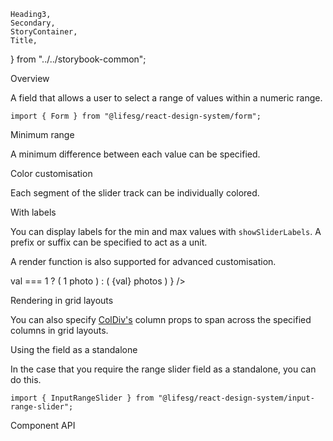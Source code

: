     Heading3,
    Secondary,
    StoryContainer,
    Title,
} from "../../storybook-common";

<Meta title="Form/RangeSlider" component={Form.RangeSlider} />

<Title>Form.RangeSlider</Title>

<Secondary>Overview</Secondary>

A field that allows a user to select a range of values within a numeric range.

```tsx
import { Form } from "@lifesg/react-design-system/form";
```

<Canvas>
    <Story name="RangeSlider">
        <StoryContainer>
            <Container>
                <Form.RangeSlider
                    label="This is the range slider"
                    value={[10, 20]}
                />
                <Form.RangeSlider
                    label="This has three thumbs"
                    numOfThumbs={3}
                    value={[15, 35, 55]}
                />
                <Form.RangeSlider
                    label="This is the disabled state"
                    value={[25, 50]}
                    disabled
                />
                <Form.RangeSlider
                    label="This is the read-only state"
                    value={[50, 75]}
                    readOnly
                />
                <Form.RangeSlider
                    label="This is the error state"
                    value={[10, 30]}
                    errorMessage="Out of range"
                />
            </Container>
        </StoryContainer>
    </Story>
</Canvas>

<Heading3>Minimum range</Heading3>

A minimum difference between each value can be specified.

<Canvas>
    <Story name="Minimum range">
        <StoryContainer>
            <Container>
                <Form.RangeSlider
                    label="This has a min range"
                    value={[0, 30]}
                    minRange={30}
                />
            </Container>
        </StoryContainer>
    </Story>
</Canvas>

<Heading3>Color customisation</Heading3>

Each segment of the slider track can be individually colored.

<Canvas>
    <Story name="Color customisation">
        <StoryContainer>
            <Container>
                <Form.RangeSlider
                    label="This has custom colors"
                    numOfThumbs={4}
                    value={[10, 20, 30, 80]}
                    colors={["red", "orange", "green", "blue", "purple"]}
                />
            </Container>
        </StoryContainer>
    </Story>
</Canvas>

<Heading3>With labels</Heading3>

You can display labels for the min and max values with `showSliderLabels`. A prefix or
suffix can be specified to act as a unit.

A render function is also supported for advanced customisation.

<Canvas>
    <Story name="With labels">
        <StoryContainer>
            <Container>
                <Form.RangeSlider
                    label="With unit as prefix"
                    showSliderLabels
                    sliderLabelPrefix="$"
                />
                <Form.RangeSlider
                    label="With unit as suffix"
                    showSliderLabels
                    sliderLabelSuffix="km"
                />
                <Form.RangeSlider
                    label="With custom rendering"
                    min={1}
                    max={10}
                    showSliderLabels
                    renderSliderLabel={(val) =>
                        val === 1 ? (
                            <Text.XSmall weight="semibold">1 photo</Text.XSmall>
                        ) : (
                            <Text.XSmall weight="semibold">
                                {val} photos
                            </Text.XSmall>
                        )
                    }
                />
            </Container>
        </StoryContainer>
    </Story>
</Canvas>

<Heading3>Rendering in grid layouts</Heading3>

You can also specify [ColDiv's](/docs/getting-started-layout-column-divs--column-divs)
column props to span across the specified columns in grid layouts.

<Canvas>
    <Story
        name="Rendering in grid layout"
        parameters={{ layout: "fullscreen" }}
    >
        <Layout.Content type="grid" style={{ padding: "2rem" }}>
            <Form.RangeSlider
                label="A shorter form input"
                mobileCols={[1, 5]}
                value={[25, 50]}
            />
            <Form.RangeSlider
                label="A longer form input"
                mobileCols={[1, 5]}
                tabletCols={[1, 9]}
                value={[25, 50]}
            />
        </Layout.Content>
    </Story>
</Canvas>

<Heading3>Using the field as a standalone</Heading3>

In the case that you require the range slider field as a standalone, you can do this.

```tsx
import { InputRangeSlider } from "@lifesg/react-design-system/input-range-slider";
```

<Canvas>
    <Story name="Standalone usage">
        <StoryContainer>
            <Container>
                <InputRangeSlider step={10} />
            </Container>
        </StoryContainer>
    </Story>
</Canvas>

<Secondary>Component API</Secondary>

<PropsTable />
